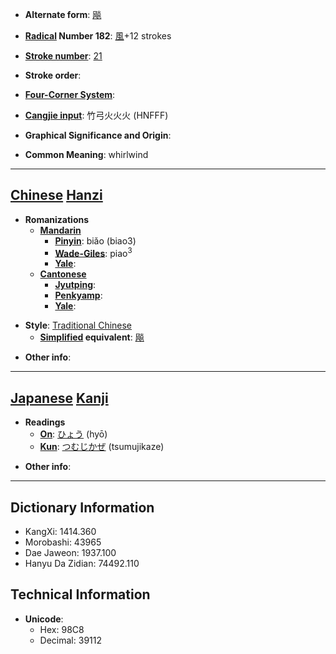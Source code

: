 * '''Alternate form''': [[飚]]

* '''[[Wiktionary:Chinese radical index| Radical]] Number 182''': [[Wiktionary:Chinese radical index 風|風]]+12 strokes

* '''[[Wiktionary:Chinese total strokes index|Stroke number]]''': [[Wiktionary:Chinese total strokes index 21|21]]

* '''Stroke order''': 

* '''[[Wiktionary:Chinese four corner index|Four-Corner System]]''': 

* '''[[Wiktionary:Chinese Cangjie index|Cangjie input]]''': 竹弓火火火 (HNFFF)

* '''Graphical Significance and Origin''': 

* '''Common Meaning''': whirlwind

----

== [[Chinese]] [[Hanzi]] ==

* '''Romanizations'''
** '''[[Mandarin]]'''
*** '''[[Pinyin]]''': biǎo (biao3)
*** '''[[Wade-Giles]]''': piao<sup>3</sup>
*** '''[[Yale]]''': 
** '''[[Cantonese]]'''
*** '''[[Jyutping]]''':
*** '''[[Penkyamp]]''': 
*** '''[[Yale]]''': 

* '''Style''': [[Traditional Chinese]] 
** '''[[Simplified Chinese|Simplified]] equivalent''': [[飚]]

* '''Other info''': 

----

== [[Japanese]] [[Kanji]] ==

* '''Readings'''
** '''[[On]]''': [[ひょう]] (hyō)
** '''[[Kun]]''': [[つむじかぜ]] (tsumujikaze)

* '''Other info''':  

----

== Dictionary Information ==

* KangXi: 1414.360
* Morobashi: 43965
* Dae Jaweon: 1937.100
* Hanyu Da Zidian: 74492.110

== Technical Information ==

* '''Unicode''':
** Hex: 98C8
** Decimal: 39112